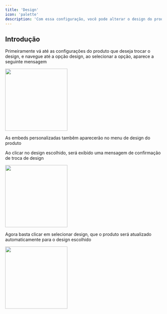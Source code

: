 ```yaml
---
title: 'Design'
icon: 'palette'
description: 'Com essa configuração, você pode alterar o design do produto para canvas, embed e até embed personalizada'
---
```


## Introdução

Primeiramente vá até as configurações do produto que deseja trocar o design, e navegue até a opção design, ao selecionar a opção, aparece a seguinte mensagem

<img height="200" src="../../../images/products/product-design.png" />

<Tip>As embeds personalizadas tambêm aparecerão no menu de design do produto</Tip>

Ao clicar no design escolhido, será exibido uma mensagem de confirmação de troca de design

<img height="200" src="../../../images/products/design-confirmation.png" />

Agora basta clicar em selecionar design, que o produto será atualizado automaticamente para o design escolhido

<img height="200" src="../../../images/products/design-finish.png" />
